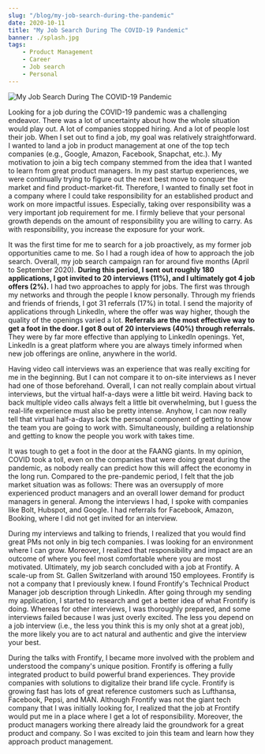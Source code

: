 ```yaml
---
slug: "/blog/my-job-search-during-the-pandemic"
date: 2020-10-11
title: "My Job Search During The COVID-19 Pandemic"
banner: ./splash.jpg
tags:
    - Product Management
    - Career
    - Job search
    - Personal
---
```



![My Job Search During The COVID-19 Pandemic](./splash.jpg)


Looking for a job during the COVID-19 pandemic was a challenging endeavor. There was a lot of uncertainty about how the whole situation would play out. A lot of companies stopped hiring. And a lot of people lost their job. 
When I set out to find a job, my goal was relatively straightforward. I wanted to land a job in product management at one of the top tech companies (e.g., Google, Amazon, Facebook, Snapchat, etc.). My motivation to join a big tech company stemmed from the idea that I wanted to learn from great product managers.  In my past startup experiences, we were continually trying to figure out the next best move to conquer the market and find product-market-fit. Therefore, I wanted to finally set foot in a company where I could take responsibility for an established product and work on more impactful issues. Especially, taking over responsibility was a very important job requirement for me. I firmly believe that your personal growth depends on the amount of responsibility you are willing to carry. As with responsibility, you increase the exposure for your work.

It was the first time for me to search for a job proactively, as my former job opportunities came to me. So I had a rough idea of how to approach the job search. Overall, my job search campaign ran for around five months (April to September 2020). **During this period, I sent out roughly 180 applications, I got invited to 20 interviews (11%), and I ultimately got 4 job offers (2%).** I had two approaches to apply for jobs. The first was through my networks and through the people I know personally. Through my friends and friends of friends, I got 31 referrals (17%) in total. I send the majority of applications through LinkedIn, where the offer was way higher, though the quality of the openings varied a lot. **Referrals are the most effective way to get a foot in the door. I got 8 out of 20 interviews (40%) through referrals.** They were by far more effective than applying to LinkedIn openings. Yet, LinkedIn is a great platform where you are always timely informed when new job offerings are online, anywhere in the world. 

Having video call interviews was an experience that was really exciting for me in the beginning. But I can not compare it to on-site interviews as I never had one of those beforehand. Overall, I can not really complain about virtual interviews, but the virtual half-a-days were a little bit weird. Having back to back multiple video calls always felt a little bit overwhelming, but I guess the real-life experience must also be pretty intense.  Anyhow, I can now really tell that virtual half-a-days lack the personal component of getting to know the team you are going to work with. Simultaneously, building a relationship and getting to know the people you work with takes time. 

It was tough to get a foot in the door at the FAANG giants. In my opinion, COVID took a toll, even on the companies that were doing great during the pandemic, as nobody really can predict how this will affect the economy in the long run. 
Compared to the pre-pandemic period, I felt that the job market situation was as follows: There was an oversupply of more experienced product managers and an overall lower demand for product managers in general. 
Among the interviews I had, I spoke with companies like Bolt, Hubspot, and Google. 
I had referrals for Facebook, Amazon, Booking, where I did not get invited for an interview. 

During my interviews and talking to friends, I realized that you would find great PMs not only in big tech companies. I was looking for an environment where I can grow. Moreover, I realized that responsibility and impact are an outcome of where you feel most comfortable where you are most motivated. 
Ultimately, my job search concluded with a job at Frontify. A scale-up from St. Gallen Switzerland with around 150 employees. Frontify is not a company that I previously knew. I found Frontify's Technical Product Manager job description through LinkedIn. After going through my sending my application, I started to research and get a better idea of what Frontify is doing. Whereas for other interviews, I was thoroughly prepared, and some interviews failed because I was just overly excited. The less you depend on a job interview (i.e., the less you think this is my only shot at a great job), the more likely you are to act natural and authentic and give the interview your best. 

During the talks with Frontify, I became more involved with the problem and understood the company's unique position. Frontify is offering a fully integrated product to build powerful brand experiences. They provide companies with solutions to digitalize their brand life cycle. Frontify is growing fast has lots of great reference customers such as Lufthansa, Facebook, Pepsi, and MAN. 
Although Frontify was not the giant tech company that I was initially looking for, I realized that the job at Frontify would put me in a place where I get a lot of responsibility.  Moreover, the product managers working there already laid the groundwork for a great product and company. So I was excited to join this team and learn how they approach product management.  